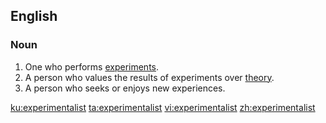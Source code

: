 ==English==

===Noun===
{{en-noun}}

# One who performs [[experiment]]s.
# A person who values the results of experiments over [[theory]].
# A person who seeks or enjoys new experiences.

[[ku:experimentalist]]
[[ta:experimentalist]]
[[vi:experimentalist]]
[[zh:experimentalist]]